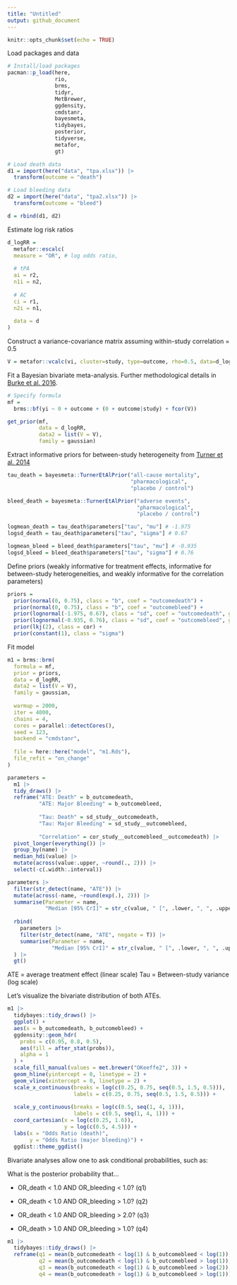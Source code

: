 ```yaml
---
title: "Untitled"
output: github_document
---
```


```r
knitr::opts_chunk$set(echo = TRUE)
```

Load packages and data

```r
# Install/load packages
pacman::p_load(here,
               rio,
               brms,
               tidyr,
               MetBrewer,
               ggdensity,
               cmdstanr,
               bayesmeta,
               tidybayes,
               posterior,
               tidyverse,
               metafor,
               gt)

# Load death data
d1 = import(here("data", "tpa.xlsx")) |> 
  transform(outcome = "death")

# Load bleeding data
d2 = import(here("data", "tpa2.xlsx")) |> 
  transform(outcome = "bleed")

d = rbind(d1, d2)

```

Estimate log risk ratios

```r
d_logRR = 
  metafor::escalc(
  measure = "OR", # log odds ratio,
  
  # tPA
  ai = r2,
  n1i = n2,
  
  # AC
  ci = r1,
  n2i = n1,
  
  data = d
)
```

Construct a variance-covariance matrix assuming within-study correlation = $0.5$ 

```r

V = metafor::vcalc(vi, cluster=study, type=outcome, rho=0.5, data=d_logRR)

```

Fit a Bayesian bivariate meta-analysis. Further methodological details in
[Burke et al. 2016](https://journals.sagepub.com/doi/10.1177/0962280216631361).

```r
# Specify formula
mf = 
  brms::bf(yi ~ 0 + outcome + (0 + outcome|study) + fcor(V))

get_prior(mf, 
          data = d_logRR,
          data2 = list(V = V),
          family = gaussian)
```

Extract informative priors for between-study heterogeneity from [Turner et al. 2014](https://onlinelibrary.wiley.com/doi/10.1002/sim.6381)

```r
tau_death = bayesmeta::TurnerEtAlPrior("all-cause mortality",
                                       "pharmacological",
                                       "placebo / control")

bleed_death = bayesmeta::TurnerEtAlPrior("adverse events",
                                         "pharmacological",
                                         "placebo / control")

logmean_death = tau_death$parameters["tau", "mu"] # -1.975 
logsd_death = tau_death$parameters["tau", "sigma"] # 0.67

logmean_bleed = bleed_death$parameters["tau", "mu"] # -0.935 
logsd_bleed = bleed_death$parameters["tau", "sigma"] # 0.76


```

Define priors (weakly informative for treatment effects, informative 
for between-study heterogeneities, and weakly informative for the correlation parameters)

```r
priors = 
  prior(normal(0, 0.75), class = "b", coef = "outcomedeath") +
  prior(normal(0, 0.75), class = "b", coef = "outcomebleed") +
  prior(lognormal(-1.975, 0.67), class = "sd", coef = "outcomedeath", group = "study") +
  prior(lognormal(-0.935, 0.76), class = "sd", coef = "outcomebleed", group = "study") +
  prior(lkj(2), class = cor) +
  prior(constant(1), class = "sigma")
```

Fit model

```r

m1 = brms::brm(
  formula = mf,
  prior = priors,
  data = d_logRR,
  data2 = list(V = V),
  family = gaussian,
  
  warmup = 2000, 
  iter = 4000,
  chains = 4,
  cores = parallel::detectCores(),
  seed = 123,
  backend = "cmdstanr",
  
  file = here::here("model", "m1.Rds"),
  file_refit = "on_change"
)

```

```r
parameters = 
  m1 |> 
  tidy_draws() |> 
  reframe("ATE: Death" = b_outcomedeath,
          "ATE: Major Bleeding" = b_outcomebleed,
            
          "Tau: Death" = sd_study__outcomedeath,
          "Tau: Major Bleeding" = sd_study__outcomebleed,
            
          "Correlation" = cor_study__outcomebleed__outcomedeath) |> 
  pivot_longer(everything()) |> 
  group_by(name) |> 
  median_hdi(value) |> 
  mutate(across(value:.upper, ~round(., 2))) |> 
  select(-c(.width:.interval))

parameters |> 
  filter(str_detect(name, "ATE")) |> 
  mutate(across(-name, ~round(exp(.), 2))) |> 
  summarise(Parameter = name, 
            "Median [95% CrI]" = str_c(value, " [", .lower, ", ", .upper, "]")) |> 
  
  rbind(
    parameters |> 
    filter(str_detect(name, "ATE", negate = T)) |> 
    summarise(Parameter = name, 
              "Median [95% CrI]" = str_c(value, " [", .lower, ", ", .upper, "]"))
  ) |> 
  gt()
```

ATE = average treatment effect (linear scale)
Tau = Between-study variance (log scale)

Let's visualize the bivariate distribution of both ATEs.

```r
m1 |> 
  tidybayes::tidy_draws() |> 
  ggplot() +
  aes(x = b_outcomedeath, b_outcomebleed) +
  ggdensity::geom_hdr(
    probs = c(0.95, 0.8, 0.5),
    aes(fill = after_stat(probs)), 
    alpha = 1
  ) +
  scale_fill_manual(values = met.brewer("OKeeffe2", 3)) +
  geom_hline(yintercept = 0, linetype = 2) +
  geom_vline(xintercept = 0, linetype = 2) +
  scale_x_continuous(breaks = log(c(0.25, 0.75, seq(0.5, 1.5, 0.5))),
                     labels = c(0.25, 0.75, seq(0.5, 1.5, 0.5))) +
  
  scale_y_continuous(breaks = log(c(0.5, seq(1, 4, 1))),
                     labels = c(0.5, seq(1, 4, 1))) +
  coord_cartesian(x = log(c(0.25, 1.6)),
                  y = log(c(0.5, 4.5))) +
  labs(x = "Odds Ratio (death)",
       y = "Odds Ratio (major bleeding)") +
  ggdist::theme_ggdist()
```

Bivariate analyses allow one to ask conditional probabilities, such as:

What is the posterior probability that...

- OR_death < 1.0 AND OR_bleeding < 1.0? (q1)

- OR_death < 1.0 AND OR_bleeding > 1.0? (q2)

- OR_death < 1.0 AND OR_bleeding > 2.0? (q3)

- OR_death > 1.0 AND OR_bleeding > 1.0? (q4)

```r
m1 |> 
  tidybayes::tidy_draws() |> 
  reframe(q1 = mean(b_outcomedeath < log(1) & b_outcomebleed < log(1)),
          q2 = mean(b_outcomedeath < log(1) & b_outcomebleed > log(1)),
          q3 = mean(b_outcomedeath < log(1) & b_outcomebleed > log(2)),
          q4 = mean(b_outcomedeath > log(1) & b_outcomebleed > log(1)))
```


